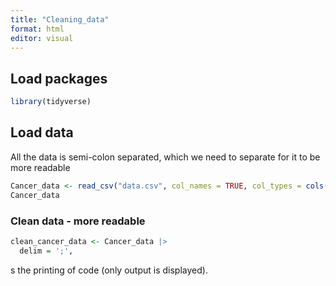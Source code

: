 ```yaml
---
title: "Cleaning_data"
format: html
editor: visual
---
```


## Load packages

```r
library(tidyverse)
```

## Load data

All the data is semi-colon separated, which we need to separate for it to be more readable

```r

Cancer_data <- read_csv("data.csv", col_names = TRUE, col_types = cols())
Cancer_data
```

### Clean data - more readable

```r
clean_cancer_data <- Cancer_data |>
  delim = ';',
```

s the printing of code (only output is displayed).
